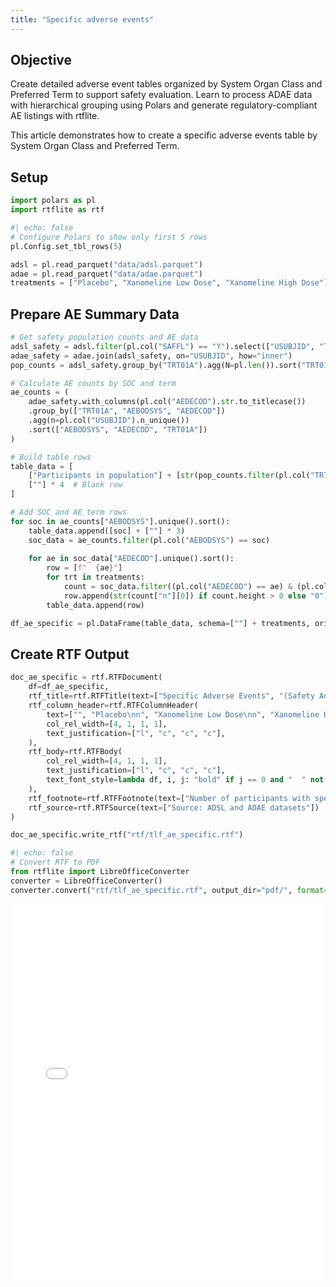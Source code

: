 ```yaml
---
title: "Specific adverse events"
---
```


::: callout-tip
## Objective

Create detailed adverse event tables organized by System Organ Class and Preferred Term to support safety evaluation.
Learn to process ADAE data with hierarchical grouping using Polars and generate regulatory-compliant AE listings with rtflite.
:::

This article demonstrates how to create a specific adverse events table by System Organ Class and Preferred Term.

## Setup

```python
import polars as pl
import rtflite as rtf
```

```python
#| echo: false
# Configure Polars to show only first 5 rows
pl.Config.set_tbl_rows(5)
```

```python
adsl = pl.read_parquet("data/adsl.parquet")
adae = pl.read_parquet("data/adae.parquet")
treatments = ["Placebo", "Xanomeline Low Dose", "Xanomeline High Dose"]
```

## Prepare AE Summary Data

```python
# Get safety population counts and AE data
adsl_safety = adsl.filter(pl.col("SAFFL") == "Y").select(["USUBJID", "TRT01A"])
adae_safety = adae.join(adsl_safety, on="USUBJID", how="inner")
pop_counts = adsl_safety.group_by("TRT01A").agg(N=pl.len()).sort("TRT01A")

# Calculate AE counts by SOC and term
ae_counts = (
    adae_safety.with_columns(pl.col("AEDECOD").str.to_titlecase())
    .group_by(["TRT01A", "AEBODSYS", "AEDECOD"])
    .agg(n=pl.col("USUBJID").n_unique())
    .sort(["AEBODSYS", "AEDECOD", "TRT01A"])
)

# Build table rows
table_data = [
    ["Participants in population"] + [str(pop_counts.filter(pl.col("TRT01A") == t)["N"][0]) for t in treatments],
    [""] * 4  # Blank row
]

# Add SOC and AE term rows
for soc in ae_counts["AEBODSYS"].unique().sort():
    table_data.append([soc] + [""] * 3)
    soc_data = ae_counts.filter(pl.col("AEBODSYS") == soc)
    
    for ae in soc_data["AEDECOD"].unique().sort():
        row = [f"  {ae}"]
        for trt in treatments:
            count = soc_data.filter((pl.col("AEDECOD") == ae) & (pl.col("TRT01A") == trt))
            row.append(str(count["n"][0]) if count.height > 0 else "0")
        table_data.append(row)

df_ae_specific = pl.DataFrame(table_data, schema=[""] + treatments, orient="row")
```

## Create RTF Output

```python
doc_ae_specific = rtf.RTFDocument(
    df=df_ae_specific,
    rtf_title=rtf.RTFTitle(text=["Specific Adverse Events", "(Safety Analysis Population)"]),
    rtf_column_header=rtf.RTFColumnHeader(
        text=["", "Placebo\nn", "Xanomeline Low Dose\nn", "Xanomeline High Dose\nn"],
        col_rel_width=[4, 1, 1, 1],
        text_justification=["l", "c", "c", "c"],
    ),
    rtf_body=rtf.RTFBody(
        col_rel_width=[4, 1, 1, 1],
        text_justification=["l", "c", "c", "c"],
        text_font_style=lambda df, i, j: "bold" if j == 0 and "  " not in str(df[i, j]) else "",
    ),
    rtf_footnote=rtf.RTFFootnote(text=["Number of participants with specific adverse events."]),
    rtf_source=rtf.RTFSource(text=["Source: ADSL and ADAE datasets"])
)

doc_ae_specific.write_rtf("rtf/tlf_ae_specific.rtf")
```

```python
#| echo: false
# Convert RTF to PDF
from rtflite import LibreOfficeConverter
converter = LibreOfficeConverter()
converter.convert("rtf/tlf_ae_specific.rtf", output_dir="pdf/", format="pdf", overwrite=True)
```

<embed src="pdf/tlf_ae_specific.pdf" style="width:100%; height:600px" type="application/pdf">